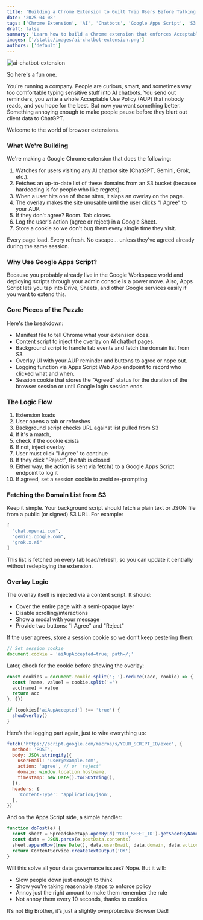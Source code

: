 ```yaml
---
title: 'Building a Chrome Extension to Guilt Trip Users Before Talking to Chatbots'
date: '2025-04-08'
tags: ['Chrome Extension', 'AI', 'Chatbots', 'Google Apps Script', 'S3', 'Cybersecurity']
draft: false
summary: 'Learn how to build a Chrome extension that enforces Acceptable Use Policies (AUP) before users interact with AI chatbots, using S3, Google Apps Script, and session cookies.'
images: ['/static/images/ai-chatbot-extension.png']
authors: ['default']
---
```


![ai-chatbot-extension](/static/images/ai-chatbot-extension.png)

So here's a fun one.

You're running a company. People are curious, smart, and sometimes way too comfortable typing sensitive stuff into AI chatbots. You send out reminders, you write a whole Acceptable Use Policy (AUP) that nobody reads, and you hope for the best. But now you want something better. Something annoying enough to make people pause before they blurt out client data to ChatGPT.

Welcome to the world of browser extensions.

### What We're Building

We're making a Google Chrome extension that does the following:

1. Watches for users visiting any AI chatbot site (ChatGPT, Gemini, Grok, etc.).
2. Fetches an up-to-date list of these domains from an S3 bucket (because hardcoding is for people who like regrets).
3. When a user hits one of those sites, it slaps an overlay on the page.
4. The overlay makes the site unusable until the user clicks "I Agree" to your AUP.
5. If they don't agree? Boom. Tab closes.
6. Log the user's action (agree or reject) in a Google Sheet.
7. Store a cookie so we don't bug them every single time they visit.

Every page load. Every refresh. No escape... unless they've agreed already during the same session.

### Why Use Google Apps Script?

Because you probably already live in the Google Workspace world and deploying scripts through your admin console is a power move. Also, Apps Script lets you tap into Drive, Sheets, and other Google services easily if you want to extend this.

### Core Pieces of the Puzzle

Here's the breakdown:

- Manifest file to tell Chrome what your extension does.
- Content script to inject the overlay on AI chatbot pages.
- Background script to handle tab events and fetch the domain list from S3.
- Overlay UI with your AUP reminder and buttons to agree or nope out.
- Logging function via Apps Script Web App endpoint to record who clicked what and when.
- Session cookie that stores the "Agreed" status for the duration of the browser session or until Google login session ends.

### The Logic Flow

1. Extension loads
2. User opens a tab or refreshes
3. Background script checks URL against list pulled from S3
4. If it's a match,
5. check if the cookie exists
6. If not, inject overlay
7. User must click "I Agree" to continue
8. If they click "Reject", the tab is closed
9. Either way, the action is sent via fetch() to a Google Apps Script endpoint to log it
10. If agreed, set a session cookie to avoid re-prompting

### Fetching the Domain List from S3

Keep it simple. Your background script should fetch a plain text or JSON file from a public (or signed) S3 URL. For example:

```python
[
  "chat.openai.com",
  "gemini.google.com",
  "grok.x.ai"
]
```

This list is fetched on every tab load/refresh, so you can update it centrally without redeploying the extension.

### Overlay Logic

The overlay itself is injected via a content script. It should:

- Cover the entire page with a semi-opaque layer
- Disable scrolling/interactions
- Show a modal with your message
- Provide two buttons: "I Agree" and "Reject"

If the user agrees, store a session cookie so we don’t keep pestering them:

```javascript
// Set session cookie
document.cookie = 'aiAupAccepted=true; path=/;'
```

Later, check for the cookie before showing the overlay:

```javascript
const cookies = document.cookie.split('; ').reduce((acc, cookie) => {
  const [name, value] = cookie.split('=')
  acc[name] = value
  return acc
}, {})

if (cookies['aiAupAccepted'] !== 'true') {
  showOverlay()
}
```

Here’s the logging part again, just to wire everything up:

```javascript
fetch('https://script.google.com/macros/s/YOUR_SCRIPT_ID/exec', {
  method: 'POST',
  body: JSON.stringify({
    userEmail: 'user@example.com',
    action: 'agree', // or 'reject'
    domain: window.location.hostname,
    timestamp: new Date().toISOString(),
  }),
  headers: {
    'Content-Type': 'application/json',
  },
})
```

And on the Apps Script side, a simple handler:

```javascript
function doPost(e) {
  const sheet = SpreadsheetApp.openById('YOUR_SHEET_ID').getSheetByName('Log')
  const data = JSON.parse(e.postData.contents)
  sheet.appendRow([new Date(), data.userEmail, data.domain, data.action])
  return ContentService.createTextOutput('OK')
}
```

Will this solve all your data governance issues? Nope. But it will:

- Slow people down just enough to think
- Show you're taking reasonable steps to enforce policy
- Annoy just the right amount to make them remember the rule
- Not annoy them every 10 seconds, thanks to cookies

It’s not Big Brother, it’s just a slightly overprotective Browser Dad!
